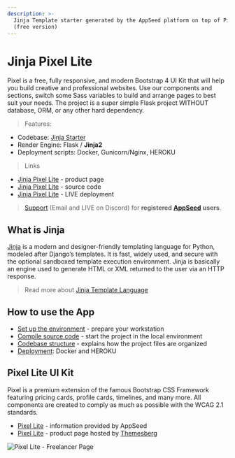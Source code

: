 ```yaml
---
description: >-
  Jinja Template starter generated by the AppSeed platform on top of Pixel Lite
  (free version)
---
```


# Jinja Pixel Lite

Pixel is a free, fully responsive, and modern Bootstrap 4 UI Kit that will help you build creative and professional websites. Use our components and sections, switch some Sass variables to build and arrange pages to best suit your needs. The project is a super simple Flask project WITHOUT database, ORM, or any other hard dependency.

> Features:

- Codebase: [Jinja Starter](../../boilerplate-code/boilerplate-jinja.md)
- Render Engine: Flask / **Jinja2**
- Deployment scripts: Docker, Gunicorn/Nginx, HEROKU

> Links

- [Jinja Pixel Lite](https://appseed.us/jinja-template/jinja-template-pixel-uikit) - product page
- [Jinja Pixel Lite](https://github.com/app-generator/jinja-pixel-lite) - source code
- [Jinja Pixel Lite](https://jinja-pixel-lite.appseed-srv1.com/) - LIVE deployment

> [Support](https://appseed.us/support) (Email and LIVE on Discord) for **registered** [**AppSeed**](https://appseed.us/) **users**.

## What is Jinja

[Jinja](https://jinja.palletsprojects.com/en/2.11.x/) is a modern and designer-friendly templating language for Python, modeled after Django’s templates. It is fast, widely used, and secure with the optional sandboxed template execution environment. Jinja is basically an engine used to generate HTML or XML returned to the user via an HTTP response.

> Read more about [Jinja Template Language](../../content/what-is/jinja.md)

## How to use the App

- [Set up the environment](../../boilerplate-code/boilerplate-jinja.md#environment) - prepare your workstation
- [Compile source code](../../boilerplate-code/boilerplate-jinja.md#build-the-app) - start the project in the local environment
- [Codebase structure](../../boilerplate-code/boilerplate-jinja.md#codebase-structure) - explains how the project files are organized
- [Deployment](../../boilerplate-code/boilerplate-jinja.md#deployment): Docker and HEROKU

## Pixel Lite UI Kit

Pixel is a premium extension of the famous Bootstrap CSS Framework featuring pricing cards, profile cards, timelines, and many more. All components are created to comply as much as possible with the WCAG 2.1 standards.

- [Pixel Lite](../../content/bootstrap-template/pixel-lite-template.md) - information provided by AppSeed
- [Pixel Lite](https://themesberg.com/product/ui-kit/pixel-free-bootstrap-5-ui-kit) - product page hosted by [Themesberg](../../content/partners/themesberg.md)

![Pixel Lite - Freelancer Page](../../../static/assets/pixel-lite-freelancer-page.jpg)

